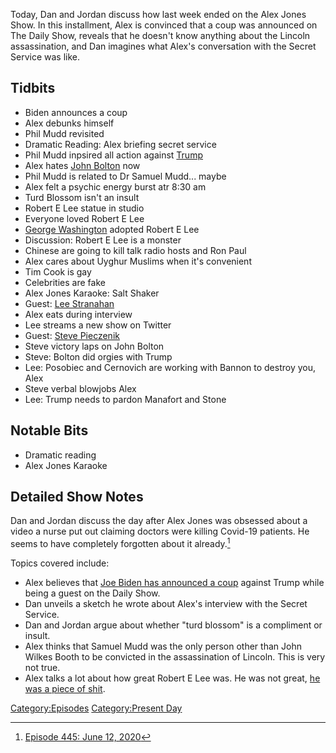 {{DEFAULTSORT:
    #_EPISODE_0445:June 12, 2020
}}{{Episode
    | title           = June 12, 2020
    | caption         = Listen to this episode on [https://knowledgefight.libsyn.com/445-june-12-2020 Libsyn] [https://open.spotify.com/episode/6hZOuCml88vzroLptZkG42 Spotify], Read the [[Transcript/445: June 12, 2020|Unofficial Transcript]]
    | episodeNumber   = 445
    | length          = 01:13:28
    | airDate         = June 15, 2020
    | coverageDate    = June 12, 2020
    | episodeType     = [[:Category:Present Day|Present Day]]
    | appearance      = [[Joe Biden]], [[Phil Mudd]], [[John Bolton]], [[Dr Samuel Mudd]], [[Robert E Lee]], [[George Washington]], [[Lee Stranahan]], [[Steve Pieczenik]]
    | oocDrop         = Imagine being in an orgy with John Bolton, trying to get a hardon
    | previousEpisode = [[444: June 11, 2020]]
    | nextEpisode     = [[446: The Super Alpha Male Championship]]
}}

{{Stub}}

Today, Dan and Jordan discuss how last week ended on the Alex Jones Show. In this installment, Alex is convinced that a coup was announced on The Daily Show, reveals that he doesn't know anything about the Lincoln assassination, and Dan imagines what Alex's conversation with the Secret Service was like.

==Tidbits==

*Biden announces a coup
*Alex debunks himself
*Phil Mudd revisited
*Dramatic Reading: Alex briefing secret service
*Phil Mudd inpsired all action against [[Donald Trump|Trump]]
*Alex hates [[John Bolton]] now
*Phil Mudd is related to Dr Samuel Mudd... maybe
*Alex felt a psychic energy burst atr 8:30 am
*Turd Blossom isn't an insult
*Robert E Lee statue in studio
*Everyone loved Robert E Lee
*[[George Washington]] adopted Robert E Lee
*Discussion: Robert E Lee is a monster
*Chinese are going to kill talk radio hosts and Ron Paul
*Alex cares about Uyghur Muslims when it's convenient
*Tim Cook is gay
*Celebrities are fake
*Alex Jones Karaoke: Salt Shaker
*Guest: [[Lee Stranahan]]
*Alex eats during interview
*Lee streams a new show on Twitter
*Guest: [[Steve Pieczenik]]
*Steve victory laps on John Bolton
*Steve: Bolton did orgies with Trump
*Lee: Posobiec and Cernovich are working with Bannon to destroy you, Alex
*Steve verbal blowjobs Alex
*Lee: Trump needs to pardon Manafort and Stone

==Notable Bits==

*Dramatic reading
*Alex Jones Karaoke

==Detailed Show Notes==

Dan and Jordan discuss the day after Alex Jones was obsessed about a video a nurse put out claiming doctors were killing Covid-19 patients. He seems to have completely forgotten about it already.<ref>[https://knowledgefight.com/research/2020/6/23/episode-445-june-12-2020 Episode 445: June 12, 2020]</ref>

Topics covered include:

*Alex believes that [https://www.forbes.com/sites/jackbrewster/2020/06/11/biden-warns-trump-may-try-to-steal-election/#18f54aa548c4 Joe Biden has announced a coup] against Trump while being a guest on the Daily Show.
*Dan unveils a sketch he wrote about Alex's interview with the Secret Service.
*Dan and Jordan argue about whether "turd blossom" is a compliment or insult.
*Alex thinks that Samuel Mudd was the only person other than John Wilkes Booth to be convicted in the assassination of Lincoln. This is very not true.
*Alex talks a lot about how great Robert E Lee was. He was not great, [https://www.theatlantic.com/politics/archive/2017/06/the-myth-of-the-kindly-general-lee/529038/ he was a piece of shit].

[[Category:Episodes]]
[[Category:Present Day]]

